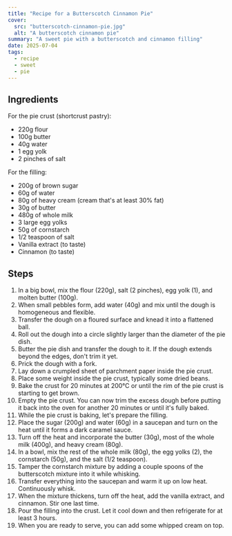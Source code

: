 ```yaml
---
title: "Recipe for a Butterscotch Cinnamon Pie"
cover:
  src: "butterscotch-cinnamon-pie.jpg"
  alt: "A butterscotch cinnamon pie"
summary: "A sweet pie with a butterscotch and cinnamon filling"
date: 2025-07-04
tags:
  - recipe
  - sweet
  - pie
---
```


## Ingredients

For the pie crust (shortcrust pastry):

- 220g flour
- 100g butter
- 40g water
- 1 egg yolk
- 2 pinches of salt

For the filling:

- 200g of brown sugar
- 60g of water
- 80g of heavy cream (cream that's at least 30% fat)
- 30g of butter
- 480g of whole milk
- 3 large egg yolks
- 50g of cornstarch
- 1/2 teaspoon of salt
- Vanilla extract (to taste)
- Cinnamon (to taste)

## Steps

1. In a big bowl, mix the flour (220g), salt (2 pinches), egg yolk (1), and molten butter (100g).
2. When small pebbles form, add water (40g) and mix until the dough is homogeneous and flexible.
3. Transfer the dough on a floured surface and knead it into a flattened ball.
4. Roll out the dough into a circle slightly larger than the diameter of the pie dish.
5. Butter the pie dish and transfer the dough to it. If the dough extends beyond the edges, don't trim it yet.
6. Prick the dough with a fork.
7. Lay down a crumpled sheet of parchment paper inside the pie crust.
8. Place some weight inside the pie crust, typically some dried beans.
9. Bake the crust for 20 minutes at 200°C or until the rim of the pie crust is starting to get brown.
10. Empty the pie crust. You can now trim the excess dough before putting it back into the oven for another 20 minutes or until it's fully baked.
11. While the pie crust is baking, let's prepare the filling.
12. Place the sugar (200g) and water (60g) in a saucepan and turn on the heat until it forms a dark caramel sauce.
13. Turn off the heat and incorporate the butter (30g), most of the whole milk (400g), and heavy cream (80g).
14. In a bowl, mix the rest of the whole milk (80g), the egg yolks (2), the cornstarch (50g), and the salt (1/2 teaspoon).
15. Tamper the cornstarch mixture by adding a couple spoons of the butterscotch mixture into it while whisking.
16. Transfer everything into the saucepan and warm it up on low heat. Continuously whisk.
17. When the mixture thickens, turn off the heat, add the vanilla extract, and cinnamon. Stir one last time.
18. Pour the filling into the crust. Let it cool down and then refrigerate for at least 3 hours.
19. When you are ready to serve, you can add some whipped cream on top.
